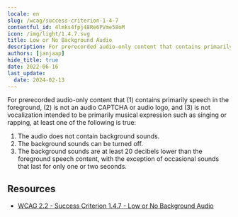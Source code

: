 ```yaml
---
locale: en
slug: /wcag/success-criterion-1-4-7
contentful_id: 4lmks4fpj48Re6PVme58oM
icon: /img/light/1.4.7.svg
title: Low or No Background Audio
description: For prerecorded audio-only content that contains primarily speech in the foreground, is not an audio CAPTCHA or audio logo, and is not vocalization intended to be primarily musical expression such as singing or rapping, some rules apply.
authors: [janjaap]
hide_title: true
date: 2022-06-16
last_update:
  date: 2024-02-13
---
```


<Hero
  title="Low or No Background Audio"
  imageSrc="/img/light/1.4.7.svg"
  alt="WCAG 1.4.7 icon"
  prefix="Success Criterion 1.4.7"
  suffix="Level AAA"
/>

For prerecorded audio-only content that (1) contains primarily speech in the foreground, (2) is not an audio CAPTCHA or audio logo, and (3) is not vocalization intended to be primarily musical expression such as singing or rapping, at least one of the following is true:

1. The audio does not contain background sounds.
2. The background sounds can be turned off.
3. The background sounds are at least 20 decibels lower than the foreground speech content, with the exception of occasional sounds that last for only one or two seconds.

## Resources

- [WCAG 2.2 - Success Criterion 1.4.7 - Low or No Background Audio](https://www.w3.org/TR/WCAG22/#low-or-no-background-audio)
